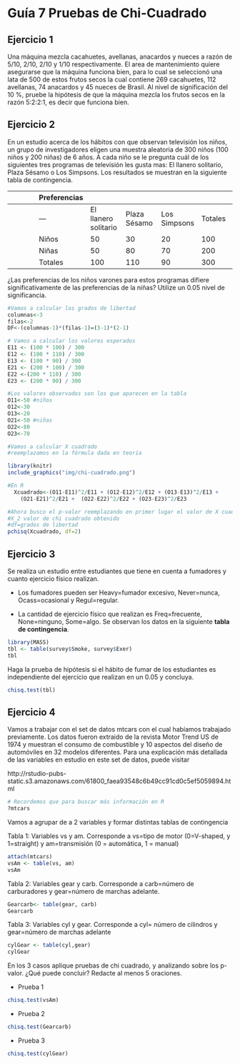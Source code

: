# Guía 7 Pruebas de Chi-Cuadrado

## Ejercicio 1

Una máquina mezcla cacahuetes, avellanas, anacardos y nueces a razón de 5/10, 2/10, 2/10 y 1/10 respectivamente. El area de mantenimiento quiere asegurarse que la máquina funciona bien, para lo cual se seleccionó una lata de 500 de estos frutos secos la cual contiene 269 cacahuetes, 112 avellanas, 74 anacardos y 45 nueces de Brasil. Al nivel de significación del 10 %, pruebe la hipótesis de que la máquina mezcla los frutos secos en la razón 5:2:2:1, es decir que funciona bien.

## Ejercicio 2


En un estudio acerca de los hábitos con que observan televisión los niños, un grupo de investigadores eligen una muestra aleatoria de 300 niños (100 niños y 200 niñas) de 6 años. A cada niño se le pregunta cuál de los siguientes tres programas de televisión les gusta mas: El llanero solitario, Plaza Sésamo o Los Simpsons. Los resultados se muestran en la siguiente tabla de contingencia. 


||Preferencias||
|-----|-----|-----|-----|-----|-----|
|| ---  | El llanero solitario | Plaza Sésamo  | Los Simpsons  | Totales ||
|| Niños  | 50 | 30 | 20 | 100 ||
|| Niñas  | 50 | 80 | 70 | 200 ||
|| Totales  | 100 | 110 | 90 | 300||



¿Las preferencias de los niños varones para estos programas difiere significativamente de las preferencias de la niñas? Utilize un 0.05 nivel de significancia. 

```r
#Vamos a calcular los grados de libertad
columnas<-3
filas<-2
DF<-(columnas-1)*(filas-1)=(3-1)*(2-1)
```

  
```r
# Vamos a calcular los valores esperados
E11 <- (100 * 100) / 300 
E12 <- (100 * 110) / 300 
E13 <- (100 * 90) / 300 
E21 <- (200 * 100) / 300 
E22 <-(200 * 110) / 300 
E23 <- (200 * 90) / 300 
```

```r
#Los valores observados son los que aparecen en la tabla
O11<-50 #niños
O12<-30
O13<-20
O21<-50 #niñas
O22<-80
O23<-70
```

```r
#Vamos a calcular X cuadrado
#reemplazamos en la fórmula dada en teoría
```

```r
library(knitr)
include_graphics("img/chi-cuadrado.png") 
```


```r
#En R
  Xcuadrado<-(O11-E11)^2/E11 + (O12-E12)^2/E12 + (O13-E13)^2/E13 + 
    (O21-E21)^2/E21 +  (O22-E22)^2/E22 + (O23-E23)^2/E23

```

```r
#Ahora busco el p-valor reemplazando en primer lugar el valor de X cuadrado
#X_2 valor de chi cuadrado obtenido
#df=grados de libertad
pchisq(Xcuadrado, df=2)
```

  

## Ejercicio 3

Se realiza un estudio entre estudiantes que tiene en cuenta a fumadores y cuanto ejercicio físico realizan. 

* Los fumadores pueden ser Heavy=fumador excesivo, Never=nunca, Ocass=ocasional y Regul=regular. 

* La cantidad de ejercicio físico que realizan es Freq=frecuente, None=ninguno, Some=algo. 
Se observan los datos en la siguiente **tabla de contingencia**. 

```r
library(MASS)
tbl <- table(survey$Smoke, survey$Exer)
tbl
```

Haga la prueba de hipótesis si el hábito de fumar de los estudiantes es independiente del ejercicio que realizan en un 0.05 y concluya. 

```r
chisq.test(tbl)
```


## Ejercicio 4

Vamos a trabajar con el set de datos mtcars con el cual habíamos trabajado previamente. 
Los datos fueron extraido de la revista Motor Trend US de 1974 y muestran el consumo de combustible y 10 aspectos del diseño de automóviles en 32 modelos diferentes. Para una explicación más detallada de las variables en estudio en este set de datos, puede visitar
          
http://rstudio-pubs-static.s3.amazonaws.com/61800_faea93548c6b49cc91cd0c5ef5059894.html 

```r
# Recordemos que para buscar más información en R
?mtcars
```

Vamos a agrupar de a 2 variables y formar distintas tablas de contingencia

Tabla 1: Variables vs y am. Corresponde a vs=tipo de motor (0=V-shaped, y 1=straight) y am=transmisión (0 = automática, 1 = manual)
```r
attach(mtcars)
vsAm <- table(vs, am)  
vsAm
```


Tabla 2: Variables gear y carb. Corresponde a carb=número de carburadores y gear=número de marchas adelante. 

```r
Gearcarb<- table(gear, carb)  
Gearcarb
```


Tabla 3: Variables cyl y gear. Corresponde a cyl= número de cilindros y gear=número de marchas adelante 

```r
cylGear <- table(cyl,gear)
cylGear
```

En los 3 casos aplique pruebas de chi cuadrado, y analizando sobre los p-valor. ¿Qué puede concluir? Redacte al menos 5 oraciones. 

* Prueba 1 
```r
chisq.test(vsAm) 
```

* Prueba 2
```r
chisq.test(Gearcarb) 
```

* Prueba 3
```r
chisq.test(cylGear) 
```

